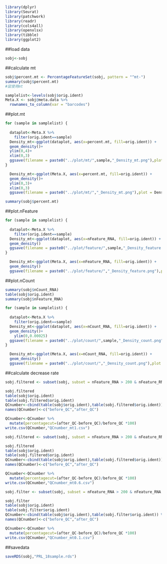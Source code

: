 
```r

library(dplyr)
library(Seurat)
library(patchwork)
library(readr)
library(cols4all)
library(openxlsx)
library(tibble)
library(ggplot2)
```

##load data
```r
sobj<-sobj
```
##calculate mt
```r
sobj$percent.mt <- PercentageFeatureSet(sobj, pattern = "^mt-")
summary(sobj$percent.mt)
#鼠使用mt

samplelist<-levels(sobj$orig.ident)
Meta.X <- sobj@meta.data %>%
  rownames_to_column(var = "barcodes")
```



##plot.mt
```r
for (sample in samplelist) {
  
  dataplot<-Meta.X %>%
    filter(orig.ident==sample)
  Density_mt<-ggplot(dataplot, aes(x=percent.mt, fill=orig.ident)) +
  geom_density()+
  ylim(0,4)+
  xlim(0,3)
  ggsave(filename = paste0("../plot/mt/",sample,"_Density_mt.png"),plot = Density_mt,device = "png",width=3000,height = 2000,dpi = 300,units = "px")
}

  Density_mt<-ggplot(Meta.X, aes(x=percent.mt, fill=orig.ident)) +
  geom_density()+
  ylim(0,3)+
  xlim(0,3)
  ggsave(filename = paste0("../plot/mt/","_Density_mt.png"),plot = Density_mt,device = "png",width=3000,height = 2000,dpi = 300,units = "px")
```

```r
summary(sobj$percent.mt)
```


##plot.nFeature
```r
for (sample in samplelist) {
  
  dataplot<-Meta.X %>%
    filter(orig.ident==sample)
  Density_mt<-ggplot(dataplot, aes(x=nFeature_RNA, fill=orig.ident)) +
  geom_density()
  ggsave(filename = paste0("../plot/feature/",sample,"_Density_feature.png"),plot = Density_mt,device = "png",width=3000,height = 2000,dpi = 300,units = "px")
}

  Density_mt<-ggplot(Meta.X, aes(x=nFeature_RNA, fill=orig.ident)) +
  geom_density()
  ggsave(filename = paste0("../plot/feature/","_Density_feature.png"),plot = Density_mt,device = "png",width=3000,height = 2000,dpi = 300,units = "px")
```
##plot.nCount


```r
summary(sobj$nCount_RNA)
table(sobj$orig.ident)
summary(sobj$nFeature_RNA)

```

```r

for (sample in samplelist) {
  
  dataplot<-Meta.X %>%
    filter(orig.ident==sample)
  Density_mt<-ggplot(dataplot, aes(x=nCount_RNA, fill=orig.ident)) +
  geom_density()+
    ylim(0,0.00025)
  ggsave(filename = paste0("../plot/count/",sample,"_Density_count.png"),plot = Density_mt,device = "png",width=3000,height = 2000,dpi = 300,units = "px")
}

  Density_mt<-ggplot(Meta.X, aes(x=nCount_RNA, fill=orig.ident)) +
  geom_density()
  ggsave(filename = paste0("../plot/count/","_Density_count.png"),plot = Density_mt,device = "png",width=3000,height = 2000,dpi = 300,units = "px")
```
##calculate decrease rate
```r
sobj.filtered <- subset(sobj, subset = nFeature_RNA > 200 & nFeature_RNA < 7000 & percent.mt < 1)

sobj.filtered
table(sobj$orig.ident)
table(sobj.filtered$orig.ident)
QCnumber<-cbind(table(sobj$orig.ident),table(sobj.filtered$orig.ident)) %>%as.data.frame
names(QCnumber)<-c("before_QC","after_QC")

QCnumber<-QCnumber %>%
  mutate(percentagecut=(after_QC-before_QC)/before_QC *100)
write.csv(QCnumber,"QCnumber_mt1.csv")
```

```r

sobj.filtered <- subset(sobj, subset = nFeature_RNA > 200 & nFeature_RNA < 7000 & percent.mt < 0.6)

sobj.filtered
table(sobj$orig.ident)
table(sobj.filtered$orig.ident)
QCnumber<-cbind(table(sobj$orig.ident),table(sobj.filtered$orig.ident)) %>%as.data.frame
names(QCnumber)<-c("before_QC","after_QC")

QCnumber<-QCnumber %>%
  mutate(percentagecut=(after_QC-before_QC)/before_QC *100)
write.csv(QCnumber,"QCnumber_mt0.6.csv")
```

```r

sobj.filter <- subset(sobj, subset = nFeature_RNA > 200 & nFeature_RNA < 7000 & percent.mt < 0.1)

sobj.filter
table(sobj$orig.ident)
table(sobj.filter$orig.ident)
QCnumber<-cbind(table(sobj$orig.ident),table(sobj.filter$orig.ident)) %>%as.data.frame
names(QCnumber)<-c("before_QC","after_QC")

QCnumber<-QCnumber %>%
  mutate(percentagecut=(after_QC-before_QC)/before_QC *100)
write.csv(QCnumber,"QCnumber_mt0.1.csv")
```
##savedata
```r
saveRDS(sobj,"PRL_18sample.rds")
```

